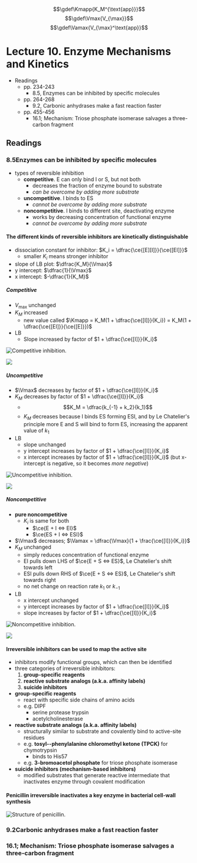 $$\gdef\Kmapp{K_M^{\text{app}}}$$
$$\gdef\Vmax{V_{\max}}$$
$$\gdef\Vamax{V_{\max}^\text{app}}$$

# Lecture 10. Enzyme Mechanisms and Kinetics

- Readings
  - pp. 234-243
    - 8.5, Enzymes can be inhibited by specific molecules
  - pp. 264-268
    - 9.2, Carbonic anhydrases make a fast reaction faster
  - pp. 455-456
    - 16.1; Mechanism: Triose phosphate isomerase salvages a three-carbon fragment

## Readings

### 8.5<SPACE/>Enzymes can be inhibited by specific molecules
- types of reversible inhibition
  - **competitive**. E can only bind I or S, but not both
    - decreases the fraction of enzyme bound to substrate
    - _can be overcome by adding more substrate_
  - **uncompetitive**. I binds to ES
    - _cannot be overcome by adding more substrate_
  - **noncompetitive**. I binds to different site, deactivating enzyme
    - works by decreasing concentration of functional enzyme
    - _cannot be overcome by adding more substrate_

#### The different kinds of reversible inhibitors are kinetically distinguishable

- dissociation constant for inhibitor: $K_i = \dfrac{\ce{[E][I]}}{\ce{[EI]}}$
  - smaller $K_i$ means stronger inhibitor
- slope of LB plot: $\dfrac{K_M}{\Vmax}$
- y intercept: $\dfrac{1}{\Vmax}$
- x intercept: $-\dfrac{1}{K_M}$

##### Competitive
- $V_{\max}$ unchanged
- $K_M$ increased
  - new value called $\Kmapp = K_M(1 + \dfrac{\ce{[I]}}{K_i}) = K_M(1 + \dfrac{\ce{[EI]}}{\ce{[E]}})$
- LB
  - Slope increased by factor of $1 + \dfrac{\ce{[I]}}{K_i}$

![Competitive inhibition.](./competitive.png)

![](./competitive-lb.png)

##### Uncompetitive
- $\Vmax$ decreases by factor of $1 + \dfrac{\ce{[I]}}{K_i}$
- $K_M$ decreases by factor of $1 + \dfrac{\ce{[I]}}{K_i}$
  - $$K_M = \dfrac{k_{-1} + k_2}{k_1}$$
  - $K_M$ decreases because I binds ES forming ESI, and by Le Chatelier's principle more E and S will bind to form ES, increasing the apparent value of $k_1$
- LB
  - slope unchanged
  - y intercept increases by factor of $1 + \dfrac{\ce{[I]}}{K_i}$
  - x intercept increases by factor of $1 + \dfrac{\ce{[I]}}{K_i}$ (but x-intercept is negative, so it becomes _more negative_)

![Uncompetitive inhibition.](./uncompetitive.png)

![](./uncompetitive-lb.png)

##### Noncompetitive
- **pure noncompetitive**
  - $K_i$ is same for both
    - $\ce{E + I <=> EI}$
    - $\ce{ES + I <=> ESI}$
- $\Vmax$ decreases; $\Vamax = \dfrac{\Vmax}{1 + \frac{\ce{[I]}}{K_i}}$
- $K_M$ unchanged
  - simply reduces concentration of functional enzyme
  - EI pulls down LHS of $\ce{E + S <=> ES}$, Le Chatelier's shift towards left
  - ESI pulls down RHS of $\ce{E + S <=> ES}$, Le Chatelier's shift towards right
  - no net change on reaction rate $k_1$ or $k_{-1}$
- LB
  - x intercept unchanged
  - y intercept increases by factor of $1 + \dfrac{\ce{[I]}}{K_i}$
  - slope increases by factor of $1 + \dfrac{\ce{[I]}}{K_i}$

![Noncompetitive inhibition.](./noncompetitive.png)

![](./noncompetitive-lb.png)

#### Irreversible inhibitors can be used to map the active site
- inhibitors modify functional groups, which can then be identified
- three categories of irreversible inhibitors:
  1. **group-specific reagents**
  2. **reactive substrate analogs (a.k.a. affinity labels)**
  3. **suicide inhibitors**
- **group-specific reagents**
  - react with specific side chains of amino acids
  - e.g. DIPF
    - serine protease trypsin
    - acetylcholinesterase
- **reactive substrate analogs (a.k.a. affinity labels)**
  - structurally similar to substrate and covalently bind to active-site residues
  - e.g. **tosyl-<L/>-phenylalanine chloromethyl ketone (TPCK)** for chymotrypsin
    - binds to His57
  - e.g. **3-bromoacetol phosphate** for triose phosphate isomerase
- **suicide inhibitors (mechanism-based inhibitors)**
  - modified substrates that generate reactive intermediate that inactivates enzyme through covalent modification

#### Penicillin irreversible inactivates a key enzyme in bacterial cell-wall synthesis

![Structure of penicillin.](./penicillin.png)

### 9.2<SPACE/>Carbonic anhydrases make a fast reaction faster

### 16.1; Mechanism: Triose phosphate isomerase salvages a three-carbon fragment
